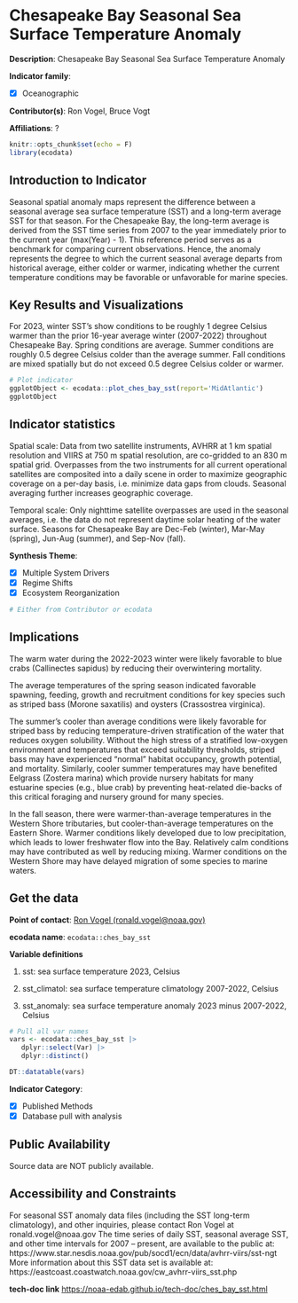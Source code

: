 # Chesapeake Bay Seasonal Sea Surface Temperature Anomaly {#ches_bay_sst}

**Description**: Chesapeake Bay Seasonal Sea Surface Temperature Anomaly

**Indicator family**: 

- [X] Oceanographic


**Contributor(s)**: Ron Vogel, Bruce Vogt

**Affiliations**: ?

```r
knitr::opts_chunk$set(echo = F)
library(ecodata)
```
## Introduction to Indicator
Seasonal spatial anomaly maps represent the difference between a seasonal average sea surface temperature (SST) and a long-term average SST for that season. For the Chesapeake Bay, the long-term average is derived from the SST time series from 2007 to the year immediately prior to the current year (max(Year) - 1). This reference period serves as a benchmark for comparing current observations. Hence, the anomaly represents the degree to which the current seasonal average departs from historical average, either colder or warmer, indicating whether the current temperature conditions may be favorable or unfavorable for marine species.

## Key Results and Visualizations
For 2023, winter SST’s show conditions to be roughly 1 degree Celsius warmer than the prior 16-year average winter (2007-2022) throughout Chesapeake Bay. Spring conditions are average. Summer conditions are roughly 0.5 degree Celsius colder than the average summer. Fall conditions are mixed spatially but do not exceed 0.5 degree Celsius colder or warmer.

```r
# Plot indicator
ggplotObject <- ecodata::plot_ches_bay_sst(report='MidAtlantic')
ggplotObject
```


## Indicator statistics 
Spatial scale: Data from two satellite instruments, AVHRR at 1 km spatial resolution and VIIRS at 750 m spatial resolution, are co-gridded to an 830 m spatial grid. Overpasses from the two instruments for all current operational satellites are composited into a daily scene in order to maximize geographic coverage on a per-day basis, i.e. minimize data gaps from clouds. Seasonal averaging further increases geographic coverage.

Temporal scale: Only nighttime satellite overpasses are used in the seasonal averages, i.e. the data do not represent daytime solar heating of the water surface. Seasons for Chesapeake Bay are Dec-Feb (winter), Mar-May (spring), Jun-Aug (summer), and Sep-Nov (fall).

**Synthesis Theme**:

- [X] Multiple System Drivers
- [X] Regime Shifts
- [X] Ecosystem Reorganization


```r
# Either from Contributor or ecodata
```

## Implications
The warm water during the 2022-2023 winter were likely favorable to blue crabs (Callinectes sapidus) by reducing their overwintering mortality.

The average temperatures of the spring season indicated favorable spawning, feeding, growth and recruitment conditions for key species such as striped bass (Morone saxatilis) and oysters (Crassostrea virginica). 

The summer’s cooler than average conditions were likely favorable for striped bass by reducing temperature-driven stratification of the water that reduces oxygen solubility. Without the high stress of a stratified low-oxygen environment and temperatures that exceed suitability thresholds, striped bass may have experienced “normal” habitat occupancy, growth potential, and mortality. Similarly, cooler summer temperatures may have benefited Eelgrass (Zostera marina) which provide nursery habitats for many estuarine species (e.g., blue crab) by preventing heat-related die-backs of this critical foraging and nursery ground for many species. 

In the fall season, there were warmer-than-average temperatures in the Western Shore tributaries, but cooler-than-average temperatures on the Eastern Shore. Warmer conditions likely developed due to low precipitation, which leads to lower freshwater flow into the Bay. Relatively calm conditions may have contributed as well by reducing mixing. Warmer conditions on the Western Shore may have delayed migration of some species to marine waters.

## Get the data

**Point of contact**: [Ron Vogel (ronald.vogel@noaa.gov)](mailto:Ron Vogel (ronald.vogel@noaa.gov)){.email}

**ecodata name**: `ecodata::ches_bay_sst`

**Variable definitions**

1) sst: sea surface temperature 2023, Celsius 2) sst_climatol: sea surface temperature climatology 2007-2022, Celsius 
3) sst_anomaly: sea surface temperature anomaly 2023 minus 2007-2022, Celsius

```r
# Pull all var names
vars <- ecodata::ches_bay_sst |>
   dplyr::select(Var) |>
   dplyr::distinct()

DT::datatable(vars)
```
**Indicator Category**:

- [X] Published Methods
- [X] Database pull with analysis


## Public Availability

Source data are NOT publicly available.

## Accessibility and Constraints

For seasonal SST anomaly data files (including the SST long-term climatology), and other inquiries, please contact Ron Vogel at ronald.vogel@noaa.gov The time series of daily SST, seasonal average SST, and other time intervals for 2007 – present, are available to the public at: https://www.star.nesdis.noaa.gov/pub/socd1/ecn/data/avhrr-viirs/sst-ngt More information about this SST data set is available at: https://eastcoast.coastwatch.noaa.gov/cw_avhrr-viirs_sst.php

**tech-doc link**
<https://noaa-edab.github.io/tech-doc/ches_bay_sst.html>

